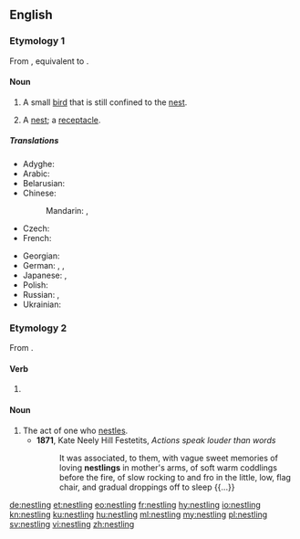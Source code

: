 ==English==

===Etymology 1===
From {{etyl|enm|en}} {{m|enm|nestling}}, equivalent to {{suffix|nest|ling|lang=en}}.

====Noun====
{{en-noun}}

# A small [[bird]] that is still confined to the [[nest]].
# {{lb|en|obsolete}} A [[nest]]; a [[receptacle]].
#: {{rfquotek|Francis Bacon}}

=====Translations=====
{{trans-top|small bird}}
* Adyghe: {{t|ady|кӏэтжъый|sc=Cyrl}}
* Arabic: {{t|ar|فَرْخ|m}}
* Belarusian: {{t|be|птушаня|n|tr=ptušanjá|sc=Cyrl}}
* Chinese:
*: Mandarin: {{t|cmn|雛鳥|sc=Hani}}, {{t+|cmn|雏鸟|tr=chúniǎo|sc=Hani}}
* Czech: {{t+|cs|ptáče|n}}
* French: {{t+|fr|oisillon|m}}
{{trans-mid}}
* Georgian: {{t|ka|ბარტყი|sc=Geor}}
* German: {{t+|de|Jungvogel|m}}, {{t+|de|Küken|n}}, {{t|de|Nestling|m}}
* Japanese: {{t|ja|雛鳥|tr=ひなどり, hinadori|sc=Jpan}}, {{t+|ja|雛|tr=ひな, hina|sc=Jpan}}
* Polish: {{t+|pl|pisklę|n}}
* Russian: {{t+|ru|птене́ц|m}}, {{t+|ru|пте́нчик|m}}
* Ukrainian: {{t|uk|пташеня|n|tr=ptašenjá|sc=Cyrl}}
{{trans-bottom}}

===Etymology 2===
From {{suffix|nestle|ing|lang=en}}.

====Verb====
{{head|en|present participle}}

# {{present participle of|nestle|lang=en|nocat=1}}

====Noun====
{{en-noun}}

# The act of one who [[nestle]]s.
#* '''1871''', Kate Neely Hill Festetits, ''Actions speak louder than words''
#*: It was associated, to them, with vague sweet memories of loving '''nestlings''' in mother's arms, of soft warm coddlings before the fire, of slow rocking to and fro in the little, low, flag chair, and gradual droppings off to sleep {{...}}

[[de:nestling]]
[[et:nestling]]
[[eo:nestling]]
[[fr:nestling]]
[[hy:nestling]]
[[io:nestling]]
[[kn:nestling]]
[[ku:nestling]]
[[hu:nestling]]
[[ml:nestling]]
[[my:nestling]]
[[pl:nestling]]
[[sv:nestling]]
[[vi:nestling]]
[[zh:nestling]]